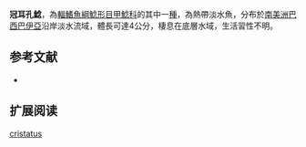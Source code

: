 {{Speciesbox
| name = 冠耳孔鯰
| image = 
| image_width = 250px
| image_caption = 
| status = NE
| status_system = IUCN3.1
| genus = Parotocinclus
| species = cristatus
| authority = [[Garavello|Garavello]], 1977
| synonyms = 
}}

'''冠耳孔鯰'''，為[[輻鰭魚綱|輻鰭魚綱]][[鯰形目|鯰形目]][[甲鯰科|甲鯰科]]的其中一[[種|種]]，為熱帶淡水魚，分布於[[南美洲|南美洲]][[巴西|巴西]][[巴伊亞|巴伊亞]]沿岸淡水流域，體長可達4公分，棲息在底層水域，生活習性不明。

==参考文献==
*{{FishBase_species|genus=Parotocinclus|species=cristatus|year=2014|month=12}}

== 扩展阅读 ==
{{refbegin}}
{{wikispecies-inline|Parotocinclus cristatus|冠耳孔鯰}}
{{refend}}
{{Taxonbar|from=Q5533216}}

[[Category:耳孔鯰屬|cristatus]]